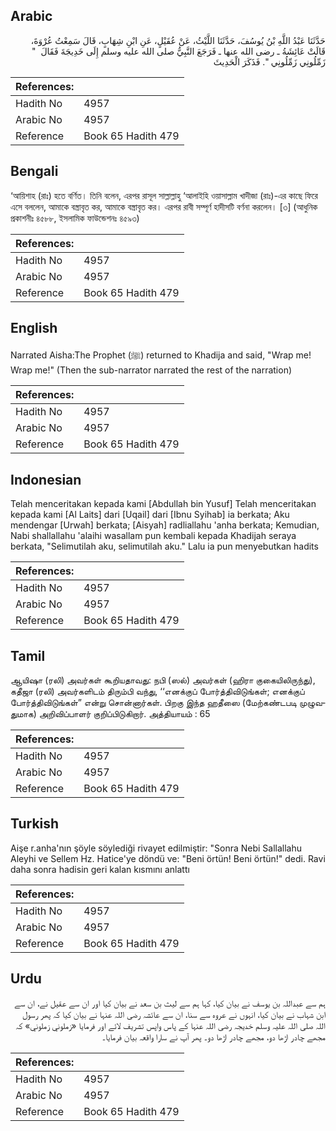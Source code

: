 ## Arabic


<div dir="rtl" lang="ar" style={{fontSize:'larger',backgroundColor:'#f8f9fa',padding:20}}>
حَدَّثَنَا عَبْدُ اللَّهِ بْنُ يُوسُفَ، حَدَّثَنَا اللَّيْثُ، عَنْ عُقَيْلٍ، عَنِ ابْنِ شِهَابٍ، قَالَ سَمِعْتُ عُرْوَةَ، قَالَتْ عَائِشَةُ ـ رضى الله عنها ـ فَرَجَعَ النَّبِيُّ صلى الله عليه وسلم إِلَى خَدِيجَةَ فَقَالَ ‏ "‏ زَمِّلُونِي زَمِّلُونِي ‏"‏‏.‏ فَذَكَرَ الْحَدِيثَ
</div>
<div style={{backgroundColor:'#f8f9fa',padding:20, marginBottom: 10}}><table> <thead> <tr> <th>References:</th> <th></th> </tr> </thead> <tbody><tr><td>Hadith No</td><td>4957</td></tr><tr><td>Arabic No</td><td>4957</td></tr><tr><td>Reference</td><td>Book 65 Hadith 479</td></tr></tbody></table></div>

## Bengali


<div dir="ltr" lang="bn" style={{fontSize:'larger',backgroundColor:'#f8f9fa',padding:20}}>
‘আয়িশাহ (রাঃ) হতে বর্ণিত। তিনি বলেন, এরপর রাসূল সাল্লাল্লাহু ‘আলাইহি ওয়াসাল্লাম খাদীজা (রাঃ)-এর কাছে ফিরে এসে বললেন, আমাকে বস্ত্রাবৃত কর, আমাকে বস্ত্রাবৃত কর। এরপর রাবী সম্পূর্ণ হাদীসটি বর্ণনা করলেন। [৩] (আধুনিক প্রকাশনীঃ ৪৫৮৮, ইসলামিক ফাউন্ডেশনঃ ৪৫৯৩)
</div>
<div style={{backgroundColor:'#f8f9fa',padding:20, marginBottom: 10}}><table> <thead> <tr> <th>References:</th> <th></th> </tr> </thead> <tbody><tr><td>Hadith No</td><td>4957</td></tr><tr><td>Arabic No</td><td>4957</td></tr><tr><td>Reference</td><td>Book 65 Hadith 479</td></tr></tbody></table></div>

## English


<div dir="ltr" lang="en" style={{fontSize:'larger',backgroundColor:'#f8f9fa',padding:20}}>
Narrated Aisha:The Prophet (ﷺ) returned to Khadija and said, "Wrap me! Wrap me!" (Then the sub-narrator narrated the rest of the narration)
</div>
<div style={{backgroundColor:'#f8f9fa',padding:20, marginBottom: 10}}><table> <thead> <tr> <th>References:</th> <th></th> </tr> </thead> <tbody><tr><td>Hadith No</td><td>4957</td></tr><tr><td>Arabic No</td><td>4957</td></tr><tr><td>Reference</td><td>Book 65 Hadith 479</td></tr></tbody></table></div>

## Indonesian


<div dir="ltr" lang="id" style={{fontSize:'larger',backgroundColor:'#f8f9fa',padding:20}}>
Telah menceritakan kepada kami [Abdullah bin Yusuf] Telah menceritakan kepada kami [Al Laits] dari [Uqail] dari [Ibnu Syihab] ia berkata; Aku mendengar [Urwah] berkata; [Aisyah] radliallahu 'anha berkata; Kemudian, Nabi shallallahu 'alaihi wasallam pun kembali kepada Khadijah seraya berkata, "Selimutilah aku, selimutilah aku." Lalu ia pun menyebutkan hadits
</div>
<div style={{backgroundColor:'#f8f9fa',padding:20, marginBottom: 10}}><table> <thead> <tr> <th>References:</th> <th></th> </tr> </thead> <tbody><tr><td>Hadith No</td><td>4957</td></tr><tr><td>Arabic No</td><td>4957</td></tr><tr><td>Reference</td><td>Book 65 Hadith 479</td></tr></tbody></table></div>

## Tamil


<div dir="ltr" lang="ta" style={{fontSize:'larger',backgroundColor:'#f8f9fa',padding:20}}>
ஆயிஷா (ரலி) அவர்கள் கூறியதாவது: நபி (ஸல்) அவர்கள் (ஹிரா குகையிலிருந்து), கதீஜா (ரலி) அவர்களிடம் திரும்பி வந்து, ‘‘எனக்குப் போர்த்திவிடுங்கள்; எனக்குப் போர்த்திவிடுங்கள்” என்று சொன்னார்கள். பிறகு இந்த ஹதீஸை (மேற்கண்டபடி முழுவதுமாக) அறிவிப்பாளர் குறிப்பிடுகிறார். அத்தியாயம் : 65
</div>
<div style={{backgroundColor:'#f8f9fa',padding:20, marginBottom: 10}}><table> <thead> <tr> <th>References:</th> <th></th> </tr> </thead> <tbody><tr><td>Hadith No</td><td>4957</td></tr><tr><td>Arabic No</td><td>4957</td></tr><tr><td>Reference</td><td>Book 65 Hadith 479</td></tr></tbody></table></div>

## Turkish


<div dir="ltr" lang="tr" style={{fontSize:'larger',backgroundColor:'#f8f9fa',padding:20}}>
Aişe r.anha'nın şöyle söylediği rivayet edilmiştir: "Sonra Nebi Sallallahu Aleyhi ve Sellem Hz. Hatice'ye döndü ve: "Beni örtün! Beni örtün!" dedi. Ravi daha sonra hadisin geri kalan kısmını anlattı
</div>
<div style={{backgroundColor:'#f8f9fa',padding:20, marginBottom: 10}}><table> <thead> <tr> <th>References:</th> <th></th> </tr> </thead> <tbody><tr><td>Hadith No</td><td>4957</td></tr><tr><td>Arabic No</td><td>4957</td></tr><tr><td>Reference</td><td>Book 65 Hadith 479</td></tr></tbody></table></div>

## Urdu


<div dir="rtl" lang="ur" style={{fontSize:'larger',backgroundColor:'#f8f9fa',padding:20}}>
ہم سے عبداللہ بن یوسف نے بیان کیا، کہا ہم سے لیث بن سعد نے بیان کیا اور ان سے عقیل نے، ان سے ابن شہاب نے بیان کیا، انہوں نے عروہ سے سنا، ان سے عائشہ رضی اللہ عنہا نے بیان کیا کہ پھر رسول اللہ صلی اللہ علیہ وسلم خدیجہ رضی اللہ عنہا کے پاس واپس تشریف لائے اور فرمایا «زملوني زملوني» کہ مجھے چادر اڑھا دو، مجھے چادر اڑھا دو۔ پھر آپ نے سارا واقعہ بیان فرمایا۔
</div>
<div style={{backgroundColor:'#f8f9fa',padding:20, marginBottom: 10}}><table> <thead> <tr> <th>References:</th> <th></th> </tr> </thead> <tbody><tr><td>Hadith No</td><td>4957</td></tr><tr><td>Arabic No</td><td>4957</td></tr><tr><td>Reference</td><td>Book 65 Hadith 479</td></tr></tbody></table></div>